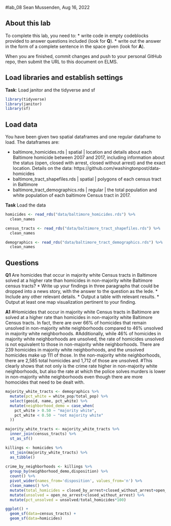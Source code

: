 #lab_08
Sean Mussenden, Aug 16, 2022

## About this lab

To complete this lab, you need to:
* write code in empty codeblocks provided to answer questions included (look for **Q**).
* write out the answer in the form of a complete sentence in the space given (look for **A**).

When you are finished, commit changes and push to your personal GitHub repo, then submit the URL to this document on ELMS.

## Load libraries and establish settings
**Task**: Load janitor and the tidyverse and sf
```r
library(tidyverse)
library(janitor)
library(sf)
```

## Load data

You have been given two spatial dataframes and one regular dataframe to load.  The dataframes are:

* baltimore_homicides.rds | spatial | location and details about each Baltimore homicide between 2007 and 2017, including information about the status (open, closed with arrest, closed without arrest) and the exact location. Details on the data: https://github.com/washingtonpost/data-homicides
* baltimore_tract_shapefiles.rds | spatial | polygons of each census tract in Baltimore
* baltimore_tract_demographics.rds | regular | the total population and white population of each baltimore Census tract in 2017.

**Task** Load the data
```r
homicides <- read_rds("data/baltimore_homicides.rds") %>% 
  clean_names

census_tracts <- read_rds("data/baltimore_tract_shapefiles.rds") %>% 
  clean_names

demographics <- read_rds("data/baltimore_tract_demographics.rds") %>% 
  clean_names

```

## Questions

**Q1** Are homicides that occur in majority white Census tracts in Baltimore solved at a higher rate than homicides in non-majority white Baltimore census tracts?
* Write up your findings in three paragraphs that could be dropped into a news story, with the answer to the question as the lede. 
* Include any other relevant details.
* Output a table with relevant results. 
* Output at least one map visualization pertinent to your finding. 

**A1** 
#Homicides that occur in majority white Census tracts in Baltimore are solved at a higher rate than homicides in non-majority white Baltimore Census tracts. In fact, there are over 66% of homicides that remain unsolved in non-majority white neighborhoods compared to 46% unsolved in majority white neighborhoods. 
#Additionally, while 46% of homicides in majority white neighborhoods are unsolved, the rate of homicides unsolved is not equivalent to those in non-majority white neighborhoods. There are 239 homicides in majority white neighborhoods, and the unsolved homicides make up 111 of those. In the non-majority white neighborhoods, there are 2,585 total homicides and 1,712 of those are unsolved. 
#This clearly shows that not only is the crime rate higher in non-majority white neighborhoods, but also the rate at which the police solves murders is lower in non-majority white neighborhoods even though there are more homocides that need to be dealt with. 
```r
majority_white_tracts <- demographics %>% 
  mutate(pct_white = white_pop/total_pop) %>% 
  select(geoid, name, pct_white) %>% 
  mutate(neighborhood_demo = case_when(
    pct_white > 0.50 ~ "majority white",
    pct_white < 0.50 ~ "not majority white"
  ))

majority_white_tracts <- majority_white_tracts %>% 
  inner_join(census_tracts) %>% 
  st_as_sf()

killings <- homicides %>% 
  st_join(majority_white_tracts) %>% 
  as_tibble()
  
crime_by_neighborhoods <- killings %>% 
  group_by(neighborhood_demo,disposition) %>% 
  count() %>% 
  pivot_wider(names_from='disposition', values_from='n') %>% 
  clean_names() %>% 
  mutate(total_homicides = closed_by_arrest+closed_without_arrest+open_no_arrest) %>% 
  mutate(unsolved = open_no_arrest+closed_without_arrest) %>%
  mutate(pct_unsolved = unsolved/total_homicides*100)

ggplot() +
  geom_sf(data=census_tracts) +
  geom_sf(data=homicides)


```

